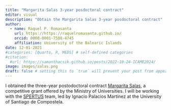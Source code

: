```yaml
---
title: "Margarita Salas 3-year posdoctoral contract"
editor: visual
description: "Obtain the Margarita Salas 3-year posdoctoral contract"
author:
  - name: Raquel P. Romasanta
    url: https://https://raquelromasanta.github.io/
    orcid: 0000-0001-7508-4745
    affiliation: University of the Balearic Islands
date: 12-01-2021
#categories: [Quarto, R, MEDS] # self-defined categories
#citation: 
  #url: https://samanthacsik.github.io/posts/2022-10-24-ICAME2024/ 
image: images/salas.png
draft: false # setting this to `true` will prevent your post from appearing on your listing page until you're ready!
---
```


I obtained the three-year postodoctoral contract [Margarita Salas](#0), a competitive grant offered by the Ministry of Universities. I will be working with the [SPERTUS](#0) team, led by Ignacio Palacios Martínez at the University of Santiago de Compostela.
